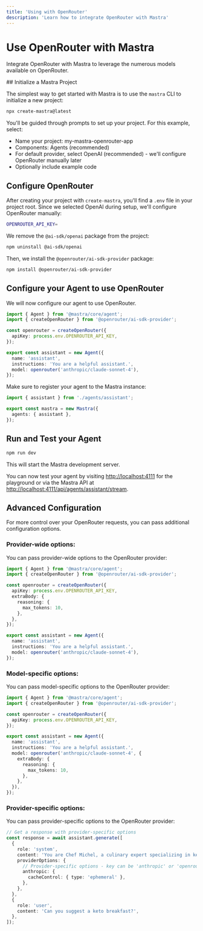 ```yaml
---
title: 'Using with OpenRouter'
description: 'Learn how to integrate OpenRouter with Mastra'
---
```



# Use OpenRouter with Mastra

Integrate OpenRouter with Mastra to leverage the numerous models available on OpenRouter.

<Steps>
## Initialize a Mastra Project

The simplest way to get started with Mastra is to use the `mastra` CLI to initialize a new project:

```bash copy
npx create-mastra@latest
```

You'll be guided through prompts to set up your project. For this example, select:

- Name your project: my-mastra-openrouter-app
- Components: Agents (recommended)
- For default provider, select OpenAI (recommended) - we'll configure OpenRouter manually later
- Optionally include example code

## Configure OpenRouter

After creating your project with `create-mastra`, you'll find a `.env` file in your project root.
Since we selected OpenAI during setup, we'll configure OpenRouter manually:

```bash filename=".env" copy
OPENROUTER_API_KEY=
```

We remove the `@ai-sdk/openai` package from the project:

```bash copy
npm uninstall @ai-sdk/openai
```

Then, we install the `@openrouter/ai-sdk-provider` package:

```bash copy
npm install @openrouter/ai-sdk-provider
```

## Configure your Agent to use OpenRouter

We will now configure our agent to use OpenRouter.

```typescript filename="src/mastra/agents/assistant.ts" copy showLineNumbers {4-6,11}
import { Agent } from '@mastra/core/agent';
import { createOpenRouter } from '@openrouter/ai-sdk-provider';

const openrouter = createOpenRouter({
  apiKey: process.env.OPENROUTER_API_KEY,
});

export const assistant = new Agent({
  name: 'assistant',
  instructions: 'You are a helpful assistant.',
  model: openrouter('anthropic/claude-sonnet-4'),
});
```

Make sure to register your agent to the Mastra instance:

```typescript filename="src/mastra/index.ts" copy showLineNumbers {4}
import { assistant } from './agents/assistant';

export const mastra = new Mastra({
  agents: { assistant },
});
```

## Run and Test your Agent

```bash copy
npm run dev
```

This will start the Mastra development server.

You can now test your agent by visiting [http://localhost:4111](http://localhost:4111) for the playground or via the Mastra API at [http://localhost:4111/api/agents/assistant/stream](http://localhost:4111/api/agents/assistant/stream).

</Steps>

## Advanced Configuration

For more control over your OpenRouter requests, you can pass additional configuration options.

### Provider-wide options:

You can pass provider-wide options to the OpenRouter provider:

```typescript filename="src/mastra/agents/assistant.ts" {6-10} copy showLineNumbers
import { Agent } from '@mastra/core/agent';
import { createOpenRouter } from '@openrouter/ai-sdk-provider';

const openrouter = createOpenRouter({
  apiKey: process.env.OPENROUTER_API_KEY,
  extraBody: {
    reasoning: {
      max_tokens: 10,
    },
  },
});

export const assistant = new Agent({
  name: 'assistant',
  instructions: 'You are a helpful assistant.',
  model: openrouter('anthropic/claude-sonnet-4'),
});
```

### Model-specific options:

You can pass model-specific options to the OpenRouter provider:

```typescript filename="src/mastra/agents/assistant.ts" {11-17} copy showLineNumbers
import { Agent } from '@mastra/core/agent';
import { createOpenRouter } from '@openrouter/ai-sdk-provider';

const openrouter = createOpenRouter({
  apiKey: process.env.OPENROUTER_API_KEY,
});

export const assistant = new Agent({
  name: 'assistant',
  instructions: 'You are a helpful assistant.',
  model: openrouter('anthropic/claude-sonnet-4', {
    extraBody: {
      reasoning: {
        max_tokens: 10,
      },
    },
  }),
});
```

### Provider-specific options:

You can pass provider-specific options to the OpenRouter provider:

```typescript copy showLineNumbers {7-12}
// Get a response with provider-specific options
const response = await assistant.generate([
  {
    role: 'system',
    content: 'You are Chef Michel, a culinary expert specializing in ketogenic (keto) diet...',
    providerOptions: {
      // Provider-specific options - key can be 'anthropic' or 'openrouter'
      anthropic: {
        cacheControl: { type: 'ephemeral' },
      },
    },
  },
  {
    role: 'user',
    content: 'Can you suggest a keto breakfast?',
  },
]);
```
